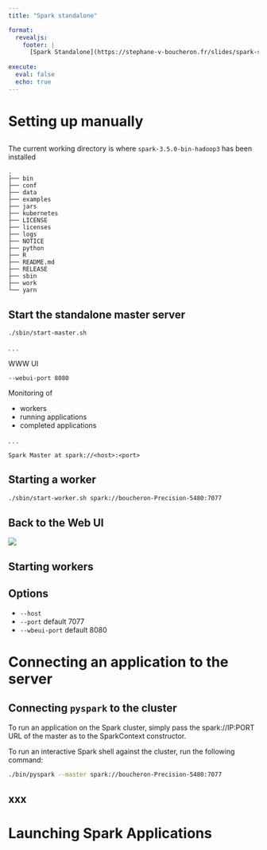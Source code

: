 ```yaml
---
title: "Spark standalone"

format:
  revealjs: 
    footer: |
      [Spark Standalone](https://stephane-v-boucheron.fr/slides/spark-standalone.html)
        
execute:
  eval: false
  echo: true
---
```



# Setting up manually


## 

::: {.callout}
The current working directory is where `spark-3.5.0-bin-hadoop3` has been installed
:::

```.verbatim
.
├── bin
├── conf
├── data
├── examples
├── jars
├── kubernetes
├── LICENSE
├── licenses
├── logs
├── NOTICE
├── python
├── R
├── README.md
├── RELEASE
├── sbin
├── work
└── yarn
```

## Start the standalone master server 

```bash
./sbin/start-master.sh
```

. . . 

WWW UI 

```.verbatin
--webui-port 8080
```

Monitoring of 

- workers
- running applications
- completed applications

. . .

```.verbatim
Spark Master at spark://<host>:<port>
```

## Starting a worker 


```bash
./sbin/start-worker.sh spark://boucheron-Precision-5480:7077
```


## Back to the Web UI


![](./IMG/webUI-oneworker.png)

## Starting workers


## Options

- `--host`
- `--port` default 7077
- `--wbeui-port` default 8080


# Connecting an application to the server

## Connecting `pyspark` to the cluster

To run an application on the Spark cluster, simply pass the spark://IP:PORT URL of the master as to the SparkContext constructor.

To run an interactive Spark shell against the cluster, run the following command:

```bash
./bin/pyspark --master spark://boucheron-Precision-5480:7077
```


## xxx


# Launching Spark Applications

## 

